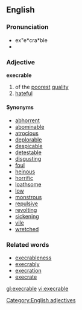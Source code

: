 ==English==

===Pronunciation===
*ex"e*cra*ble
*{{audio|Execrable-pronunciation-us.ogg|Audio pronunciation}}

===Adjective===
'''execrable'''
# of the [[poor]]est [[quality]]
# [[hateful]]

====Synonyms====
* [[abhorrent]]
* [[abominable]]
* [[atrocious]]
* [[deplorable]]
* [[despicable]]
* [[detestable]]
* [[disgusting]]
* [[foul]]
* [[heinous]]
* [[horrific]]
* [[loathsome]]
* [[low]]
* [[monstrous]]
* [[repulsive]]
* [[revolting]]
* [[sickening]]
* [[vile]]
* [[wretched]]

===Related words===
* [[execrableness]]
* [[execrably]]
* [[execration]]
* [[execrate]]

[[Category:English adjectives]]

[[gl:execrable]]
[[vi:execrable]]